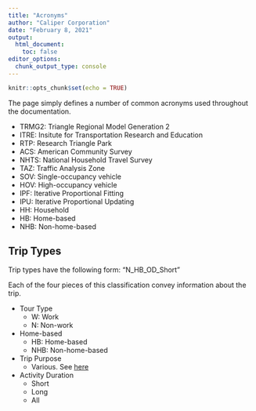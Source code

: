 ```yaml
---
title: "Acronyms"
author: "Caliper Corporation"
date: "February 8, 2021"
output: 
  html_document:
    toc: false
editor_options: 
  chunk_output_type: console
---
```


```r
knitr::opts_chunk$set(echo = TRUE)
```

The page simply defines a number of common acronyms used throughout the
documentation.

- TRMG2: Triangle Regional Model Generation 2
- ITRE: Insitute for Transportation Research and Education
- RTP: Research Triangle Park
- ACS: American Community Survey
- NHTS: National Household Travel Survey
- TAZ: Traffic Analysis Zone
- SOV: Single-occupancy vehicle
- HOV: High-occupancy vehicle
- IPF: Iterative Proportional Fitting
- IPU: Iterative Proportional Updating
- HH: Household
- HB: Home-based
- NHB: Non-home-based

## Trip Types
Trip types have the following form: "N_HB_OD_Short"

Each of the four pieces of this classification convey information about the trip.

- Tour Type
  - W: Work
  - N: Non-work
- Home-based
  - HB: Home-based
  - NHB: Non-home-based
- Trip Purpose
  - Various. See [here](resident_production.html)
- Activity Duration
  - Short
  - Long
  - All